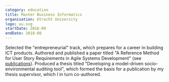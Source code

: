 ```yaml
---
category: education
title: Master Business Informatics
organisation: Utrecht University
logo: uu.svg
startDate: 2016-09
endDate: 2018-08
---
```


Selected the "entrepreneurial" track, which prepares for a career in building ICT products. Authored and published a paper titled "A Reference Method for User Story Requirements in Agile Systems Development" (see [publications](#publications)). Produced a thesis titled "Developing a model-driven socio-environmental auditing tool", which formed the basis for a publication by my thesis supervisor, which I in turn co-authored.
